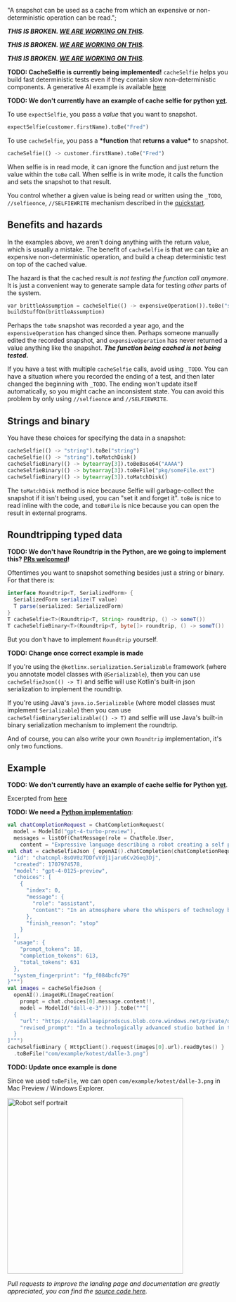 
  "A snapshot can be used as a cache from which an expensive or non-deterministic operation can be read.";

<DocsImage imgAbsoluteUrl={imageUrl} />

**_THIS IS BROKEN. [WE ARE WORKING ON THIS](https://github.com/diffplug/selfie/issues/302)._**

**_THIS IS BROKEN. [WE ARE WORKING ON THIS](https://github.com/diffplug/selfie/issues/302)._**

**_THIS IS BROKEN. [WE ARE WORKING ON THIS](https://github.com/diffplug/selfie/issues/302)._**

**TODO: CacheSelfie is currently being implemented!**
`cacheSelfie` helps you build fast deterministic tests even if they contain slow non-deterministic components. A generative AI example is available [here](https://github.com/diffplug/selfie/issues/319)

**TODO: We don't currently have an example of cache selfie for python [yet](https://github.com/diffplug/selfie/issues/319)**.

To use `expectSelfie`, you pass a _value_ that you want to snapshot.

```python
expectSelfie(customer.firstName).toBe("Fred")
```

To use `cacheSelfie`, you pass a **\*function** that **returns a value\*** to snapshot.

```python
cacheSelfie(() -> customer.firstName).toBe("Fred")
```

When selfie is in read mode, it can ignore the function and just return the value within the `toBe` call. When selfie is in write mode, it calls the function and sets the snapshot to that result.

You control whether a given value is being read or written using the `_TODO`, `//selfieonce`, `//SELFIEWRITE` mechanism described in the [quickstart](./get-started#quickstart).

## Benefits and hazards

In the examples above, we aren't doing anything with the return value, which is usually a mistake. The benefit of `cacheSelfie` is that we can take an expensive non-deterministic operation, and build a cheap deterministic test on top of the cached value.

The hazard is that the cached result _is not testing the function call anymore_. It is just a convenient way to generate sample data for testing _other_ parts of the system.

```python
var brittleAssumption = cacheSelfie(() -> expensiveOperation()).toBe("sand")
buildStuffOn(brittleAssumption)
```

Perhaps the `toBe` snapshot was recorded a year ago, and the `expensiveOperation` has changed since then. Perhaps someone manually edited the recorded snapshot, and `expensiveOperation` has never returned a value anything like the snapshot. **_The function being cached is not being tested._**

If you have a test with multiple `cacheSelfie` calls, avoid using `_TODO`. You can have a situation where you recorded the ending of a test, and then later changed the beginning with `_TODO`. The ending won't update itself automatically, so you might cache an inconsistent state. You can avoid this problem by only using `//selfieonce` and `//SELFIEWRITE`.

## Strings and binary

You have these choices for specifying the data in a snapshot:

```python
cacheSelfie(() -> "string").toBe("string")
cacheSelfie(() -> "string").toMatchDisk()
cacheSelfieBinary(() -> bytearray[3]).toBeBase64("AAAA")
cacheSelfieBinary(() -> bytearray[3]).toBeFile("pkg/someFile.ext")
cacheSelfieBinary(() -> bytearray[3]).toMatchDisk()
```

The `toMatchDisk` method is nice because Selfie will garbage-collect the snapshot if it isn't being used, you can "set it and forget it". `toBe` is nice to read inline with the code, and `toBeFile` is nice because you can open the result in external programs.

## Roundtripping typed data

**TODO: We don't have Roundtrip in the Python, are we going to implement this? [PRs welcomed](https://github.com/diffplug/selfie)!**

Oftentimes you want to snapshot something besides just a string or binary. For that there is:

```java
interface Roundtrip<T, SerializedForm> {
  SerializedForm serialize(T value)
  T parse(serialized: SerializedForm)
}
T cacheSelfie<T>(Roundtrip<T, String> roundtrip, () -> someT())
T cacheSelfieBinary<T>(Roundtrip<T, byte[]> roundtrip, () -> someT())
```

But you don't have to implement `Roundtrip` yourself.

**TODO: Change once correct example is made**

If you're using the `@kotlinx.serialization.Serializable` framework (where you annotate model classes with `@Serializable`), then you can use `cacheSelfieJson(() -> T)` and selfie will use Kotlin's built-in json serialization to implement the roundtrip.

If you're using Java's `java.io.Serializable` (where model classes must implement `Serializable`) then you can use `cacheSelfieBinarySerializable(() -> T)` and selfie will use Java's built-in binary serialization mechanism to implement the roundtrip.

And of course, you can also write your own `Roundtrip` implementation, it's only two functions.

## Example

**TODO: We don't currently have an example of cache selfie for Python [yet](https://github.com/diffplug/selfie/issues/319)**.

Excerpted from [here](https://github.com/diffplug/selfie/issues/319)

**TODO: We need a [Python implementation](https://github.com/diffplug/selfie/issues/319)**:

```kotlin
val chatCompletionRequest = ChatCompletionRequest(
  model = ModelId("gpt-4-turbo-preview"),
  messages = listOf(ChatMessage(role = ChatRole.User,
    content = "Expressive language describing a robot creating a self portrait.")))
val chat = cacheSelfieJson { openAI().chatCompletion(chatCompletionRequest) }.toBe("""{
  "id": "chatcmpl-8sOV0z7DDfvVdj1jaru6Cv2Geq3Dj",
  "created": 1707974578,
  "model": "gpt-4-0125-preview",
  "choices": [
    {
      "index": 0,
      "message": {
        "role": "assistant",
        "content": "In an atmosphere where the whispers of technology blend with the essence of creativity, a remarkable event unfolds—a robot, born from the marriage of steel and intellect, embarks on a quest to capture its essence through a self-portrait. This is not just an act of programming; it is the ballet of bits and bytes pirouetting towards self-awareness.\n\nAt first glance, the scene seems borrowed from a future where machines tread the fine line between fabrication and inspiration. The studio, lit by the sterile glow of fluorescent lights, becomes a sanctuary where metal meets muse. At the center of this confluence stands the robot, its form an intricate lattice of servos and sensors, each component a testament to human ingenuity, now poised to explore the realm of artistic creation.\n\nThe robot’s arm, a marvel of precision engineering, hovers over the canvas with the grace of a seasoned artist. It is not merely a limb, but a conductor’s baton, orchestrating a symphony of colors and forms. With every motion, it challenges the preconceived boundaries between creator and creation, weaving the fabric of its digital soul into the tangible world.\n\nAs the portrait takes shape, it becomes evident that this is not a mere replication of components and circuits. Through the algorithmic alchemy of its programming, the robot infuses each brushstroke with a search for identity. The portrait emerges as a mosaic of self-reflection, each pixel and paint stroke a question in the quest for understanding. What is depicted is not just a physical form, but an introspective journey rendered in hues and contours.\n\nThis creative endeavor transcends the act of painting. It is a dialogue between the robot and its inner being, mediated by the brush and canvas. The colors chosen do not just adhere to the spectrum seen by its cameras; they are imbued with the weight of introspection, the shades nuanced by the robot’s processing of its own existence.\n\nObservers, human or otherwise, may find themselves pondering a question of profound implications: in the brushstrokes of a robot, do we not only see a reflection of its programming but also a mirror to our own search for meaning and identity? The portrait, thus, becomes more than a visual artifact; it is a bridge between the mechanical and the philosophical, a nexus where circuits and souls dialogue in the silent language of art.\n\nIn completion, the self-portrait stands as a testament not to the autonomy of machines, but to their potential to echo the human condition, to participate in the centuries-old tradition of self-exploration through art. It challenges viewers to reconsider the nature of creativity, blurring the lines between the animate and inanimate, urging a redefinition of what it means to be an artist, to be a creator, to be alive.\n\nThus, in this enclosed universe where technology hums a tune of evolution, a robot creating a self-portrait becomes a poignant emblem of the future—where machine and muse dance in an infinite embrace, exploring the kaleidoscope of existence through the lens of artistry."
      },
      "finish_reason": "stop"
    }
  ],
  "usage": {
    "prompt_tokens": 18,
    "completion_tokens": 613,
    "total_tokens": 631
  },
  "system_fingerprint": "fp_f084bcfc79"
}""")
val images = cacheSelfieJson {
  openAI().imageURL(ImageCreation(
    prompt = chat.choices[0].message.content!!,
    model = ModelId("dall-e-3"))) }.toBe("""[
  {
    "url": "https://oaidalleapiprodscus.blob.core.windows.net/private/org-SUepmbCtftBix3RViJYKuYKY/user-KFRqcsnjZPSTulNaxrY5wjL3/img-sK3P5fuisDfpdelbFwiR0wtP.png?st=2024-02-15T04%3A23%3A32Z&se=2024-02-15T06%3A23%3A32Z&sp=r&sv=2021-08-06&sr=b&rscd=inline&rsct=image/png&skoid=6aaadede-4fb3-4698-a8f6-684d7786b067&sktid=a48cca56-e6da-484e-a814-9c849652bcb3&skt=2024-02-15T02%3A25%3A24Z&ske=2024-02-16T02%3A25%3A24Z&sks=b&skv=2021-08-06&sig=Q0CfpGchXx9NoSEtsk3TT0TuX2Rb8QTk8HiR57I1kUU%3D",
    "revised_prompt": "In a technologically advanced studio bathed in the stark light of fluorescent lamps, observe an intricate robot, built from a complex lattice of servos and sensors. This robot is on a unique quest - to paint its own portrait. Its arm, a masterpiece of precise engineering, hovers gracefully over the canvas, ready to begin its creation. As the robot paints, it doesn't simply replicate its physical form, but the end result is a multi-colored mosaic of self-reflection that embodies its digital soul on canvas. Remarkably, the portrait is a deep exploration of its quest for identity. Marvel at how this machine interprets its programming to venture into the realm of artistic expression, challenging what it means to be creative and alive."
  }
]""")
cacheSelfieBinary { HttpClient().request(images[0].url).readBytes() }
  .toBeFile("com/example/kotest/dalle-3.png")
```

**TODO: Update once example is done**

Since we used `toBeFile`, we can open `com/example/kotest/dalle-3.png` in Mac Preview / Windows Explorer.

<img alt="Robot self portrait" src="/dalle-3.webp" width="400px" />

_Pull requests to improve the landing page and documentation are greatly appreciated, you can find the [source code here](https://github.com/diffplug/selfie)._
